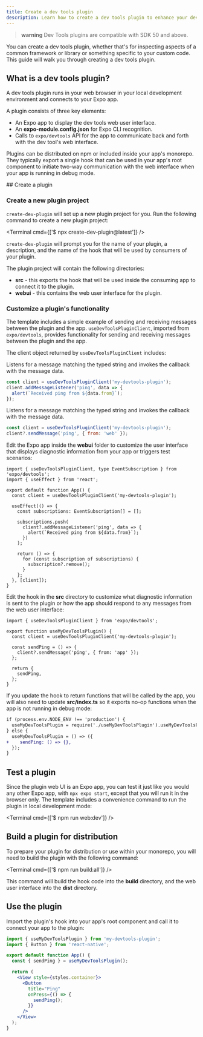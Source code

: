 ```yaml
---
title: Create a dev tools plugin
description: Learn how to create a dev tools plugin to enhance your development experience.
---
```



> **warning** Dev Tools plugins are compatible with SDK 50 and above.

You can create a dev tools plugin, whether that's for inspecting aspects of a common framework or library or something specific to your custom code. This guide will walk you through creating a dev tools plugin.

## What is a dev tools plugin?

A dev tools plugin runs in your web browser in your local development environment and connects to your Expo app.

A plugin consists of three key elements:

- An Expo app to display the dev tools web user interface.
- An **expo-module.config.json** for Expo CLI recognition.
- Calls to `expo/devtools` API for the app to communicate back and forth with the dev tool's web interface.

Plugins can be distributed on npm or included inside your app's monorepo. They typically export a single hook that can be used in your app's root component to initiate two-way communication with the web interface when your app is running in debug mode.

<Step label="1">
## Create a plugin

### Create a new plugin project

`create-dev-plugin` will set up a new plugin project for you. Run the following command to create a new plugin project:

<Terminal cmd={['$ npx create-dev-plugin@latest']} />

`create-dev-plugin` will prompt you for the name of your plugin, a description, and the name of the hook that will be used by consumers of your plugin.

The plugin project will contain the following directories:

- **src** - this exports the hook that will be used inside the consuming app to connect it to the plugin.
- **webui** - this contains the web user interface for the plugin.

### Customize a plugin's functionality

The template includes a simple example of sending and receiving messages between the plugin and the app. `useDevToolsPluginClient`, imported from `expo/devtools`, provides functionality for sending and receiving messages between the plugin and the app.

The client object returned by `useDevToolsPluginClient` includes:

<APIBox header="addMessageListener">

Listens for a message matching the typed string and invokes the callback with the message data.

```jsx
const client = useDevToolsPluginClient('my-devtools-plugin');
client.addMessageListener('ping', data => {
  alert(`Received ping from ${data.from}`);
});
```

</APIBox>

<APIBox header="sendMessage">

Listens for a message matching the typed string and invokes the callback with the message data.

```jsx
const client = useDevToolsPluginClient('my-devtools-plugin');
client?.sendMessage('ping', { from: 'web' });
```

</APIBox>

Edit the Expo app inside the **webui** folder to customize the user interface that displays diagnostic information from your app or triggers test scenarios:

```tsx webui/App.tsx
import { useDevToolsPluginClient, type EventSubscription } from 'expo/devtools';
import { useEffect } from 'react';

export default function App() {
  const client = useDevToolsPluginClient('my-devtools-plugin');

  useEffect(() => {
    const subscriptions: EventSubscription[] = [];

    subscriptions.push(
      client?.addMessageListener('ping', data => {
        alert(`Received ping from ${data.from}`);
      })
    );

    return () => {
      for (const subscription of subscriptions) {
        subscription?.remove();
      }
    };
  }, [client]);
}
```

Edit the hook in the **src** directory to customize what diagnostic information is sent to the plugin or how the app should respond to any messages from the web user interface:

```tsx src/useMyDevToolsPlugin.ts
import { useDevToolsPluginClient } from 'expo/devtools';

export function useMyDevToolsPlugin() {
  const client = useDevToolsPluginClient('my-devtools-plugin');

  const sendPing = () => {
    client?.sendMessage('ping', { from: 'app' });
  };

  return {
    sendPing,
  };
}
```

If you update the hook to return functions that will be called by the app, you will also need to update **src/index.ts** so it exports no-op functions when the app is not running in debug mode:

```diff src/index.ts
if (process.env.NODE_ENV !== 'production') {
  useMyDevToolsPlugin = require('./useMyDevToolsPlugin').useMyDevToolsPlugin;
} else {
  useMyDevToolsPlugin = () => ({
+    sendPing: () => {},
  });
}
```

</Step>

<Step label="2">

## Test a plugin

Since the plugin web UI is an Expo app, you can test it just like you would any other Expo app, with `npx expo start`, except that you will run it in the browser only. The template includes a convenience command to run the plugin in local development mode:

<Terminal cmd={['$ npm run web:dev']} />

</Step>

<Step label="3">

## Build a plugin for distribution

To prepare your plugin for distribution or use within your monorepo, you will need to build the plugin with the following command:

<Terminal cmd={['$ npm run build:all']} />

This command will build the hook code into the **build** directory, and the web user interface into the **dist** directory.

</Step>

<Step label="4">

## Use the plugin

Import the plugin's hook into your app's root component and call it to connect your app to the plugin:

```jsx App.js
import { useMyDevToolsPlugin } from 'my-devtools-plugin';
import { Button } from 'react-native';

export default function App() {
  const { sendPing } = useMyDevToolsPlugin();

  return (
    <View style={styles.container}>
      <Button
        title="Ping"
        onPress={() => {
          sendPing();
        }}
      />
    </View>
  );
}
```

</Step>
